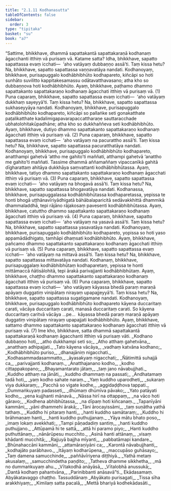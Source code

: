 ```yaml
---
title: "2.1.11 Kodhanasutta"
tableOfContents: false
sidebar:
  order: 3
type: "tipitaka"
basket: "su"
book: "a7"
---
```



<DynamicBreadcrumb />

<Division number="64" book="a7" bookNo="16" page="469">

<Paragraph number="429" book="a7">
“Sattime, bhikkhave, dhammā sapattakantā sapattakaraṇā kodhanaṃ āgacchanti itthiṃ vā purisaṃ vā. Katame satta? Idha, bhikkhave, sapatto sapattassa evaṃ icchati—  ‘aho vatāyaṃ dubbaṇṇo assā’ti. Taṃ kissa hetu? Na, bhikkhave, sapatto sapattassa vaṇṇavatāya nandati. Kodhanoyaṃ, bhikkhave, purisapuggalo kodhābhibhūto kodhapareto, kiñcāpi so hoti sunhāto suvilitto kappitakesamassu odātavatthavasano; atha kho so dubbaṇṇova hoti kodhābhibhūto. Ayaṃ, bhikkhave, paṭhamo dhammo sapattakanto sapattakaraṇo kodhanaṃ āgacchati itthiṃ vā purisaṃ vā. (1)
</Paragraph>

<Paragraph number="430" book="a7">
Puna caparaṃ, bhikkhave, sapatto sapattassa evaṃ icchati—  ‘aho vatāyaṃ dukkhaṃ sayeyyā’ti. Taṃ kissa hetu? Na, bhikkhave, sapatto sapattassa sukhaseyyāya nandati. Kodhanoyaṃ, bhikkhave, purisapuggalo kodhābhibhūto kodhapareto, kiñcāpi so pallaṅke seti gonakatthate paṭalikatthate kadalimigapavarapaccattharaṇe sauttaracchade ubhatolohitakūpadhāne; atha kho so dukkhaññeva seti kodhābhibhūto. Ayaṃ, bhikkhave, dutiyo dhammo sapattakanto sapattakaraṇo kodhanaṃ āgacchati itthiṃ vā purisaṃ vā. (2)
</Paragraph>

<Paragraph number="431" book="a7">
Puna caparaṃ, bhikkhave, sapatto sapattassa evaṃ icchati—  ‘aho vatāyaṃ na pacurattho assā’ti. Taṃ kissa hetu? Na, bhikkhave, sapatto sapattassa pacuratthatāya nandati. Kodhanoyaṃ, bhikkhave, purisapuggalo kodhābhibhūto kodhapareto, anatthampi gahetvā ‘attho me gahito’ti maññati, atthampi gahetvā ‘anattho me gahito’ti maññati. Tassime dhammā aññamaññaṃ vipaccanīkā gahitā dīgharattaṃ ahitāya dukkhāya saṃvattanti kodhābhibhūtassa. Ayaṃ, bhikkhave, tatiyo dhammo sapattakanto sapattakaraṇo kodhanaṃ āgacchati itthiṃ vā purisaṃ vā. (3)
</Paragraph>

<Paragraph number="432" book="a7">
Puna caparaṃ, bhikkhave, sapatto sapattassa evaṃ icchati—  ‘aho vatāyaṃ na bhogavā assā’ti. Taṃ kissa hetu? Na, bhikkhave, sapatto sapattassa bhogavatāya nandati. Kodhanassa, bhikkhave, purisapuggalassa kodhābhibhūtassa kodhaparetassa, yepissa te honti bhogā uṭṭhānavīriyādhigatā bāhābalaparicitā sedāvakkhittā dhammikā dhammaladdhā, tepi rājāno rājakosaṃ pavesenti kodhābhibhūtassa. Ayaṃ, bhikkhave, catuttho dhammo sapattakanto sapattakaraṇo kodhanaṃ āgacchati itthiṃ vā purisaṃ vā. (4)
</Paragraph>

<Paragraph number="433" book="a7">
Puna caparaṃ, bhikkhave, sapatto sapattassa evaṃ icchati—  ‘aho vatāyaṃ na yasavā assā’ti. Taṃ kissa hetu? Na, bhikkhave, sapatto sapattassa yasavatāya nandati. Kodhanoyaṃ, bhikkhave, purisapuggalo kodhābhibhūto kodhapareto, yopissa so hoti yaso appamādādhigato, tamhāpi dhaṃsati kodhābhibhūto. Ayaṃ, bhikkhave, pañcamo dhammo sapattakanto sapattakaraṇo kodhanaṃ āgacchati itthiṃ vā purisaṃ vā. (5)
</Paragraph>

<Paragraph number="434" book="a7">
Puna caparaṃ, bhikkhave, sapatto sapattassa evaṃ icchati—  ‘aho vatāyaṃ na mittavā assā’ti. Taṃ kissa hetu? Na, bhikkhave, sapatto sapattassa mittavatāya nandati. Kodhanaṃ, bhikkhave, purisapuggalaṃ kodhābhibhūtaṃ kodhaparetaṃ, yepissa te honti mittāmaccā ñātisālohitā, tepi ārakā parivajjanti kodhābhibhūtaṃ. Ayaṃ, bhikkhave, chaṭṭho dhammo sapattakanto sapattakaraṇo kodhanaṃ āgacchati itthiṃ vā purisaṃ vā. (6)
</Paragraph>

<Paragraph number="435" book="a7">
Puna caparaṃ, bhikkhave, sapatto sapattassa evaṃ icchati—  ‘aho vatāyaṃ kāyassa bhedā paraṃ maraṇā apāyaṃ duggatiṃ vinipātaṃ nirayaṃ upapajjeyyā’ti. Taṃ kissa hetu? Na, bhikkhave, sapatto sapattassa sugatigamane nandati. Kodhanoyaṃ, bhikkhave, purisapuggalo kodhābhibhūto kodhapareto kāyena duccaritaṃ carati, vācāya duccaritaṃ carati, manasā duccaritaṃ carati. So kāyena duccaritaṃ caritvā vācāya …pe…  kāyassa bhedā paraṃ maraṇā apāyaṃ duggatiṃ vinipātaṃ nirayaṃ upapajjati kodhābhibhūto. Ayaṃ, bhikkhave, sattamo dhammo sapattakanto sapattakaraṇo kodhanaṃ āgacchati itthiṃ vā purisaṃ vā. (7)
</Paragraph>

<Paragraph number="436" book="a7">
Ime kho, bhikkhave, satta dhammā sapattakantā sapattakaraṇā kodhanaṃ āgacchanti itthiṃ vā purisaṃ vāti.
</Paragraph>

<Paragraph number="437" type="verses" book="a7">
_Kodhano dubbaṇṇo hoti,_  
_atho dukkhampi seti so;_  
_Atho atthaṃ gahetvāna,_  
_anatthaṃ adhipajjati._  

</Paragraph>

<Paragraph number="438" type="verses" book="a7">
_Tato kāyena vācāya,_  
_vadhaṃ katvāna kodhano;_  
_Kodhābhibhūto puriso,_  
_dhanajāniṃ nigacchati._  

</Paragraph>

<Paragraph number="439" type="verses" book="a7">
_Kodhasammadasammatto,_  
_āyasakyaṃ nigacchati;_  
_Ñātimittā suhajjā ca,_  
_parivajjanti kodhanaṃ._  

</Paragraph>

<Paragraph number="440" type="verses" book="a7">
_Anatthajanano kodho,_  
_kodho cittappakopano;_  
_Bhayamantarato jātaṃ,_  
_taṃ jano nāvabujjhati._  

</Paragraph>

<Paragraph number="441" type="verses" book="a7">
_Kuddho atthaṃ na jānāti,_  
_kuddho dhammaṃ na passati;_  
_Andhatamaṃ tadā hoti,_  
_yaṃ kodho sahate naraṃ._  

</Paragraph>

<Paragraph number="442" type="verses" book="a7">
_Yaṃ kuddho uparodheti,_  
_sukaraṃ viya dukkaraṃ;_  
_Pacchā so vigate kodhe,_  
_aggidaḍḍhova tappati._  

</Paragraph>

<Paragraph number="443" type="verses" book="a7">
_Dummaṅkuyaṃ padasseti,_  
_dhūmaṃ dhūmīva pāvako;_  
_Yato patāyati kodho,_  
_yena kujjhanti mānavā._  

</Paragraph>

<Paragraph number="444" type="verses" book="a7">
_Nāssa hirī na ottappaṃ,_  
_na vāco hoti gāravo;_  
_Kodhena abhibhūtassa,_  
_na dīpaṃ hoti kiñcanaṃ._  

</Paragraph>

<Paragraph number="445" type="verses" book="a7">
_Tapanīyāni kammāni,_  
_yāni dhammehi ārakā;_  
_Tāni ārocayissāmi,_  
_taṃ suṇātha yathā tathaṃ._  

</Paragraph>

<Paragraph number="446" type="verses" book="a7">
_Kuddho hi pitaraṃ hanti,_  
_hanti kuddho samātaraṃ;_  
_Kuddho hi brāhmaṇaṃ hanti,_  
_hanti kuddho puthujjanaṃ._  

</Paragraph>

<Paragraph number="447" type="verses" book="a7">
_Yāya mātu bhato poso,_  
_imaṃ lokaṃ avekkhati;_  
_Tampi pāṇadadiṃ santiṃ,_  
_hanti kuddho puthujjano._  

</Paragraph>

<Paragraph number="448" type="verses" book="a7">
_Attūpamā hi te sattā,_  
_attā hi paramo piyo;_  
_Hanti kuddho puthuttānaṃ,_  
_nānārūpesu mucchito._  

</Paragraph>

<Paragraph number="449" type="verses" book="a7">
_Asinā hanti attānaṃ,_  
_visaṃ khādanti mucchitā;_  
_Rajjuyā bajjha mīyanti,_  
_pabbatāmapi kandare._  

</Paragraph>

<Paragraph number="450" type="verses" book="a7">
_Bhūnahaccāni kammāni,_  
_attamāraṇiyāni ca;_  
_Karontā nāvabujjhanti,_  
_kodhajāto parābhavo._  

</Paragraph>

<Paragraph number="451" type="verses" book="a7">
_Itāyaṃ kodharūpena,_  
_maccupāso guhāsayo;_  
_Taṃ damena samucchinde,_  
_paññāvīriyena diṭṭhiyā._  

</Paragraph>

<Paragraph number="452" type="verses" book="a7">
_Yathā metaṃ akusalaṃ,_  
_samucchindetha paṇḍito;_  
_Tatheva dhamme sikkhetha,_  
_mā no dummaṅkuyaṃ ahu._  

</Paragraph>

<Paragraph number="453" type="verses" book="a7">
_Vītakodhā anāyāsā,_  
_Vītalobhā anussukā;_  
_Dantā kodhaṃ pahantvāna,_  
_Parinibbanti anāsavā”ti._  


</Paragraph>
</Division>

<Paragraph number="454" type="center" book="a7">
Ekādasamaṃ.



</Paragraph>

<Paragraph number="455" type="center" book="a7">
Abyākatavaggo chaṭṭho.



</Paragraph>

<Paragraph number="456" type="center" book="a7">
Tassuddānaṃ


</Paragraph>

<Paragraph number="457" type="verses" book="a7">
_Abyākato purisagati,_  
_Tissa sīha arakkhiyaṃ;_  
_Kimilaṃ satta pacalā,_  
_Mettā bhariyā kodhekādasāti._
</Paragraph>